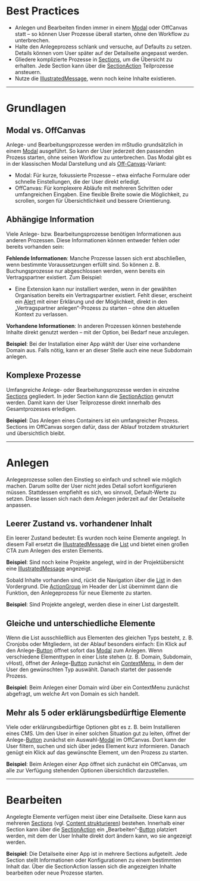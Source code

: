 # Best Practices

- Anlegen und Bearbeiten finden immer in einem
  [Modal](/03-components/overlays/modal) oder OffCanvas statt – so können User
  Prozesse überall starten, ohne den Workflow zu unterbrechen.
- Halte den Anlegeprozess schlank und versuche, auf Defaults zu setzen. Details
  können vom User später auf der Detailseite angepasst werden.
- Gliedere komplizierte Prozesse in
  [Sections](/03-components/structure/section), um die Übersicht zu erhalten.
  Jede Section kann über die
  [SectionAction](/03-components/structure/section#sectionaction) Teilprozesse
  ansteuern.
- Nutze die [IllustratedMessage](/03-components/content/illustrated-message),
  wenn noch keine Inhalte existieren.

---

# Grundlagen

## Modal vs. OffCanvas

Anlege- und Bearbeitungsprozesse werden im mStudio grundsätzlich in einem
[Modal](/03-components/overlays/modal) ausgeführt. So kann der User jederzeit
den passenden Prozess starten, ohne seinen Workflow zu unterbrechen. Das Modal
gibt es in der klassischen Modal Darstellung und als
[Off-Canvas](/03-components/overlays/modal/overview#variants)-Variant:

- Modal: Für kurze, fokussierte Prozesse – etwa einfache Formulare oder schnelle
  Einstellungen, die der User direkt erledigt.
- OffCanvas: Für komplexere Abläufe mit mehreren Schritten oder umfangreichen
  Eingaben. Eine flexible Breite sowie die Möglichkeit, zu scrollen, sorgen für
  Übersichtlichkeit und bessere Orientierung.

## Abhängige Information

Viele Anlege- bzw. Bearbeitungsprozesse benötigen Informationen aus anderen
Prozessen. Diese Informationen können entweder fehlen oder bereits vorhanden
sein:

**Fehlende Informationen**: Manche Prozesse lassen sich erst abschließen, wenn
bestimmte Voraussetzungen erfüllt sind. So können z. B. Buchungsprozesse nur
abgeschlossen werden, wenn bereits ein Vertragspartner existiert. Zum Beispiel:

- Eine Extension kann nur installiert werden, wenn in der gewählten Organisation
  bereits ein Vertragspartner existiert. Fehlt dieser, erscheint ein
  [Alert](/03-components/status/alert) mit einer Erklärung und der Möglichkeit,
  direkt in den „Vertragspartner anlegen“-Prozess zu starten – ohne den
  aktuellen Kontext zu verlassen.

<LiveCodeEditor example="install-extension" editorCollapsed />

**Vorhandene Informationen**: In anderen Prozessen können bestehende Inhalte
direkt genutzt werden – mit der Option, bei Bedarf neue anzulegen.

**Beispiel**: Bei der Installation einer App wählt der User eine vorhandene
Domain aus. Falls nötig, kann er an dieser Stelle auch eine neue Subdomain
anlegen.

<LiveCodeEditor example="install-app" editorCollapsed />

## Komplexe Prozesse

Umfangreiche Anlege- oder Bearbeitungsprozesse werden in einzelne
[Sections](/03-components/structure/section) gegliedert. In jeder Section kann
die [SectionAction](/03-components/structure/section#sectionaction) genutzt
werden. Damit kann der User Teilprozesse direkt innerhalb des Gesamtprozesses
erledigen.

**Beispiel**: Das Anlegen eines Containers ist ein umfangreicher Prozess.
Sections im OffCanvas sorgen dafür, dass der Ablauf trotzdem strukturiert und
übersichtlich bleibt.

<LiveCodeEditor example="create-container" editorCollapsed />

---

# Anlegen

Anlegeprozesse sollen den Einstieg so einfach und schnell wie möglich machen.
Darum sollte der User nicht jedes Detail sofort konfigurieren müssen.
Stattdessen empfiehlt es sich, wo sinnvoll, Default-Werte zu setzen. Diese
lassen sich nach dem Anlegen jederzeit auf der Detailseite anpassen.

## Leerer Zustand vs. vorhandener Inhalt

Ein leerer Zustand bedeutet: Es wurden noch keine Elemente angelegt. In diesem
Fall ersetzt die
[IllustratedMessage](/03-components/content/illustrated-message) die
[List](/03-components/structure/list/overview) und bietet einen großen CTA zum
Anlegen des ersten Elements.

**Beispiel**: Sind noch keine Projekte angelegt, wird in der Projektübersicht
eine [IllustratedMessage](/03-components/content/illustrated-message) angezeigt.

<LiveCodeEditor
  example="project-illustrated-message"
  editorCollapsed
  bgColor="dark"
/>

Sobald Inhalte vorhanden sind, rückt die Navigation über die
[List](/03-components/structure/list) in den Vordergrund. Die
[ActionGroup](/03-components/actions/action-group) im Header der List übernimmt
dann die Funktion, den Anlegeprozess für neue Elemente zu starten.

**Beispiel**: Sind Projekte angelegt, werden diese in einer List dargestellt.

<LiveCodeEditor example="project-list" editorCollapsed bgColor="dark" />

## Gleiche und unterschiedliche Elemente

Wenn die List ausschließlich aus Elementen des gleichen Typs besteht, z. B.
Cronjobs oder Mitgliedern, ist der Ablauf besonders einfach: Ein Klick auf den
Anlege-[Button](/03-components/actions/button) öffnet sofort das
[Modal](/03-components/overlays/modal) zum Anlegen. Wenn verschiedene
Elementtypen in einer Liste stehen (z. B. Domain, Subdomain, vHost), öffnet der
Anlege-[Button](/03-components/actions/button) zunächst ein
[ContextMenu](/03-components/actions/context-menu), in dem der User den
gewünschten Typ auswählt. Danach startet der passende Prozess.

**Beispiel**: Beim Anlegen einer Domain wird über ein ContextMenu zunächst
abgefragt, um welche Art von Domain es sich handelt.

<LiveCodeEditor example="domain-list" editorCollapsed bgColor="dark" />

## Mehr als 5 oder erklärungsbedürftige Elemente

Viele oder erklärungsbedürftige Optionen gibt es z. B. beim Installieren eines
CMS. Um den User in einer solchen Situation gut zu leiten, öffnet der
Anlege-[Button](/03-components/actions/button) zunächst ein
Auswahl-[Modal](/03-components/overlays/modal) im OffCanvas. Dort kann der User
filtern, suchen und sich über jedes Element kurz informieren. Danach genügt ein
Klick auf das gewünschte Element, um den Prozess zu starten.

**Beispiel**: Beim Anlegen einer App öffnet sich zunächst ein OffCanvas, um alle
zur Verfügung stehenden Optionen übersichtlich darzustellen.

<LiveCodeEditor
  example="app-illustrated-message"
  editorCollapsed
  bgColor="dark"
/>

---

# Bearbeiten

Angelegte Elemente verfügen meist über eine Detailseite. Diese kann aus mehreren
[Sections](/03-components/structure/section) (vgl.
[Content strukturieren](/02-foundations/04-ui-patterns/03-struktur)) bestehen.
Innerhalb einer Section kann über die
[SectionAction](/03-components/structure/section#sectionaction) ein
„Bearbeiten“-[Button](/03-components/actions/button) platziert werden, mit dem
der User Inhalte direkt dort ändern kann, wo sie angezeigt werden.

**Beispiel**: Die Detailseite einer App ist in mehrere Sections aufgeteilt. Jede
Section stellt Informationen oder Konfigurationen zu einem bestimmten Inhalt
dar. Über die SectionAction lassen sich die angezeigten Inhalte bearbeiten oder
neue Prozesse starten.

<LiveCodeEditor example="app-details" editorCollapsed bgColor="dark" />
